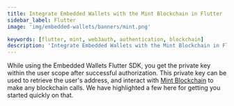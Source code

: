 ```yaml
---
title: Integrate Embedded Wallets with the Mint Blockchain in Flutter
sidebar_label: Flutter
image: 'img/embedded-wallets/banners/mint.png'

keywords: [flutter, mint, web3auth, authentication, blockchain]
description: 'Integrate Embedded Wallets with the Mint Blockchain in Flutter | Embedded Wallets'
---
```



While using the Embedded Wallets Flutter SDK, you get the private key within the user scope after successful authorization. This private key can be used to retrieve the user's address, and interact with [Mint Blockchain](https://mintscan.org/) to make any blockchain calls. We have highlighted a few here for getting you started quickly on that.

<EVMInteraction />
